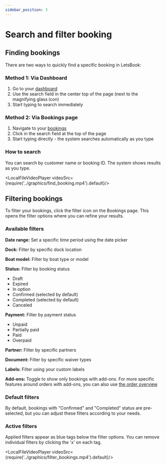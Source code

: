 ```yaml
---
sidebar_position: 3
---
```



# Search and filter booking

## Finding bookings

There are two ways to quickly find a specific booking in LetsBook:

### Method 1: Via Dashboard

1. Go to your [dashboard](https://dashboard.letsbook.app/)
2. Use the search field in the center top of the page (next to the magnifying glass icon)
3. Start typing to search immediately

### Method 2: Via Bookings page

1. Navigate to your [bookings](https://dashboard.letsbook.app/bookings)
2. Click in the search field at the top of the page
3. Start typing directly - the system searches automatically as you type

### How to search

You can search by customer name or booking ID. The system shows results as you type.

<LocalFileVideoPlayer videoSrc={require('../graphics/find_booking.mp4').default}/>

## Filtering bookings

To filter your bookings, click the filter icon on the Bookings page. This opens the filter options where you can refine your results.

### Available filters

**Date range:** Set a specific time period using the date picker

**Dock:** Filter by specific dock location

**Boat model:** Filter by boat type or model

**Status:** Filter by booking status

- Draft
- Expired
- In option
- Confirmed (selected by default)
- Completed (selected by default)
- Canceled

**Payment:** Filter by payment status

- Unpaid
- Partially paid
- Paid
- Overpaid

**Partner:** Filter by specific partners

**Document:** Filter by specific waiver types

**Labels:** Filter using your custom labels

**Add-ons:** Toggle to show only bookings with add-ons. For more specific features around orders with add-ons, you can also use [the order overview](https://dashboard.letsbook.app/orders)

### Default filters

By default, bookings with "Confirmed" and "Completed" status are pre-selected, but you can adjust these filters according to your needs.

### Active filters

Applied filters appear as blue tags below the filter options. You can remove individual filters by clicking the 'x' on each tag.

<LocalFileVideoPlayer videoSrc={require('../graphics/filter_bookings.mp4').default}/>